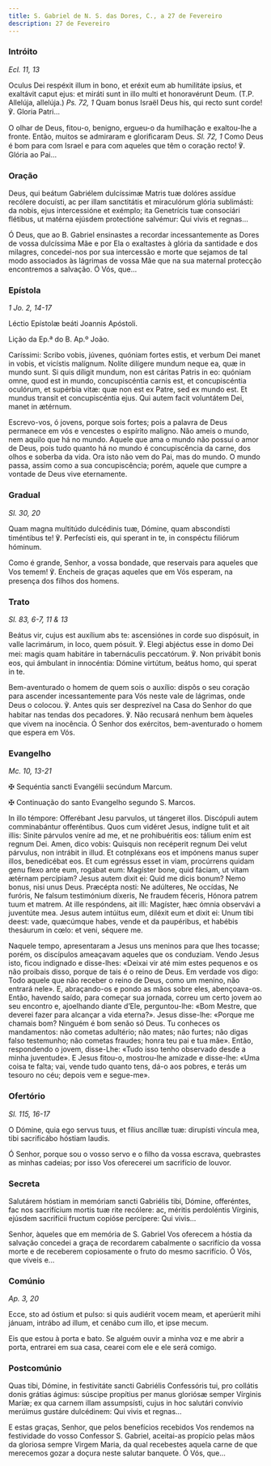```yaml
---
title: S. Gabriel de N. S. das Dores, C., a 27 de Fevereiro
description: 27 de Fevereiro
---
```


### Intróito

<em>Ecl. 11, 13</em>

<div class="side-by-side not-content">

Oculus Dei respéxit illum in bono, et eréxit eum ab humilitáte ipsíus, et exaltávit caput ejus: et miráti sunt in illo multi et honoravérunt Deum. (T.P. Allelúja, allelúja.) <em>Ps. 72, 1</em> Quam bonus Israël Deus his, qui recto sunt corde! ℣. Gloria Patri...

O olhar de Deus, fitou-o, benigno, ergueu-o da humilhação e exaltou-lhe a fronte. Então, muitos se admiraram e glorificaram Deus. <em>Sl. 72, 1</em> Como Deus é bom para com Israel e para com aqueles que têm o coração recto! ℣. Glória ao Pai...

</div>

### Oração

<div class="side-by-side not-content">

Deus, qui beátum Gabriélem dulcíssimæ Matris tuæ dolóres assídue recólere docuísti, ac per illam sanctitátis et miraculórum glória sublimásti: da nobis, ejus intercessióne et exémplo; ita Genetrícis tuæ consociári flétibus, ut matérna ejúsdem protectióne salvémur: Qui vivis et regnas...

Ó Deus, que ao B. Gabriel ensinastes a recordar incessantemente as Dores de vossa dulcíssima Mãe e por Ela o exaltastes à glória da santidade e dos milagres, concedei-nos por sua intercessão e morte que sejamos de tal modo associados às lágrimas de vossa Mãe que na sua maternal protecção encontremos a salvação. Ó Vós, que...

</div>

### Epístola

<em>1 Jo. 2, 14-17</em>

<div class="side-by-side not-content">

Léctio Epístolæ beáti Joannis Apóstoli.

Lição da Ep.ª do B. Ap.º João.

Caríssimi: Scribo vobis, júvenes, quóniam fortes estis, et verbum Dei manet in vobis, et vicístis malígnum. Nolíte dilígere mundum neque ea, quæ in mundo sunt. Si quis díligit mundum, non est cáritas Patris in eo: quóniam omne, quod est in mundo, concupiscéntia carnis est, et concupiscéntia oculórum, et supérbia vitæ: quæ non est ex Patre, sed ex mundo est. Et mundus transit et concupiscéntia ejus. Qui autem facit voluntátem Dei, manet in ætérnum.

Escrevo-vos, ó jovens, porque sois fortes; pois a palavra de Deus permanece em vós e vencestes o espírito maligno. Não ameis o mundo, nem aquilo que há no mundo. Aquele que ama o mundo não possui o amor de Deus, pois tudo quanto há no mundo é concupiscência da carne, dos olhos e soberba da vida. Ora isto não vem do Pai, mas do mundo. O mundo passa, assim como a sua concupiscência; porém, aquele que cumpre a vontade de Deus vive eternamente.

</div>

### Gradual

<em>Sl. 30, 20</em>

<div class="side-by-side not-content">

Quam magna multitúdo dulcédinis tuæ, Dómine, quam abscondísti timéntibus te! ℣. Perfecísti eis, qui sperant in te, in conspéctu filiórum hóminum.

Como é grande, Senhor, a vossa bondade, que reservais para aqueles que Vos temem! ℣. Encheis de graças aqueles que em Vós esperam, na presença dos filhos dos homens.

</div>

### Trato

<em>Sl. 83, 6-7, 11 & 13</em>

<div class="side-by-side not-content">

Beátus vir, cujus est auxílium abs te: ascensiónes in corde suo dispósuit, in valle lacrimárum, in loco, quem pósuit. ℣. Elegi abjéctus esse in domo Dei mei: magis quam habitáre in tabernáculis peccatórum. ℣. Non privábit bonis eos, qui ámbulant in innocéntia: Dómine virtútum, beátus homo, qui sperat in te.

Bem-aventurado o homem de quem sois o auxílio: dispôs o seu coração para ascender incessantemente para Vós neste vale de lágrimas, onde Deus o colocou. ℣. Antes quis ser desprezível na Casa do Senhor do que habitar nas tendas dos pecadores. ℣. Não recusará nenhum bem àqueles que vivem na inocência. Ó Senhor dos exércitos, bem-aventurado o homem que espera em Vós.

</div>

### Evangelho

<em>Mc. 10, 13-21</em>

<div class="side-by-side not-content">

<span class="cross text-red-500">✠</span> Sequéntia sancti Evangélii secúndum Marcum.

<span class="cross text-red-500">✠</span> Continuação do santo Evangelho segundo S. Marcos.

In illo témpore: Offerébant Jesu parvulos, ut tángeret illos. Discópuli autem comminabántur offeréntibus. Quos cum vidéret Jesus, indígne tulit et ait illis: Sinite párvulos veníre ad me, et ne prohibuéritis eos: tálium enim est regnum Dei. Amen, dico vobis: Quisquis non recéperit regnum Dei velut párvulus, non intrábit in illud. Et cotnpléxans eos et impónens manus super illos, benedicébat eos. Et cum egréssus esset in viam, procúrrens quidam genu flexo ante eum, rogábat eum: Magíster bone, quid fáciam, ut vitam ætérnam percípiam? Jesus autem dixit ei: Quid me dicis bonum? Nemo bonus, nisi unus Deus. Præcépta nosti: Ne adúlteres, Ne occídas, Ne furóris, Ne falsum testimónium díxeris, Ne fraudem féceris, Hónora patrem tuum et matrem. At ille respóndens, ait illi: Magíster, hæc ómnia observávi a juventúte mea. Jesus autem intúitus eum, diléxit eum et dixit ei: Unum tibi deest: vade, quæcúmque habes, vende et da paupéribus, et habébis thesáurum in cœlo: et veni, séquere me.

Naquele tempo, apresentaram a Jesus uns meninos para que lhes tocasse; porém, os discípulos ameaçavam aqueles que os conduziam. Vendo Jesus isto, ficou indignado e disse-lhes: «Deixai vir até mim estes pequenos e os não proibais disso, porque de tais é o reino de Deus. Em verdade vos digo: Todo aquele que não receber o reino de Deus, como um menino, não entrará nele». E, abraçando-os e pondo as mãos sobre eles, abençoava-os. Então, havendo saído, para começar sua jornada, correu um certo jovem ao seu encontro e, ajoelhando diante d’Ele, perguntou-lhe: «Bom Mestre, que deverei fazer para alcançar a vida eterna?». Jesus disse-lhe: «Porque me chamais bom? Ninguém é bom senão só Deus. Tu conheces os mandamentos: não cometas adultério; não mates; não furtes; não digas falso testemunho; não cometas fraudes; honra teu pai e tua mãe». Então, respondendo o jovem, disse-Lhe: «Tudo isso tenho observado desde a minha juventude». E Jesus fitou-o, mostrou-lhe amizade e disse-lhe: «Uma coisa te falta; vai, vende tudo quanto tens, dá-o aos pobres, e terás um tesouro no céu; depois vem e segue-me».

</div>

### Ofertório

<em>Sl. 115, 16-17</em>

<div class="side-by-side not-content">

O Dómine, quia ego servus tuus, et fílius ancíllæ tuæ: dirupísti víncula mea, tibi sacrificábo hóstiam laudis.

Ó Senhor, porque sou o vosso servo e o filho da vossa escrava, quebrastes as minhas cadeias; por isso Vos oferecerei um sacrifício de louvor.

</div>

### Secreta

<div class="side-by-side not-content">

Salutárem hóstiam in memóriam sancti Gabriélis tibi, Dómine, offeréntes, fac nos sacrifícium mortis tuæ rite recólere: ac, méritis perdoléntis Vírginis, ejúsdem sacrifícii fructum copióse percípere: Qui vivis...

Senhor, àqueles que em memória de S. Gabriel Vos oferecem a hóstia da salvação concedei a graça de recordarem cabalmente o sacrifício da vossa morte e de receberem copiosamente o fruto do mesmo sacrifício. Ó Vós, que viveis e...

</div>

### Comúnio

<em>Ap. 3, 20</em>

<div class="side-by-side not-content">

Ecce, sto ad óstium et pulso: si quis audiérit vocem meam, et aperúerit mihi jánuam, intrábo ad illum, et cenábo cum illo, et ipse mecum.

Eis que estou à porta e bato. Se alguém ouvir a minha voz e me abrir a porta, entrarei em sua casa, cearei com ele e ele será comigo.

</div>

### Postcomúnio

<div class="side-by-side not-content">

Quas tibi, Dómine, in festivitáte sancti Gabriélis Confessóris tui, pro collátis donis grátias ágimus: súscipe propítius per manus gloriósæ semper Vírginis Maríæ; ex qua carnem illam assumpsísti, cujus in hoc salutári convívio merúimus gustáre dulcédinem: Qui vivis et regnas...

E estas graças, Senhor, que pelos benefícios recebidos Vos rendemos na festividade do vosso Confessor S. Gabriel, aceitai-as propício pelas mãos da gloriosa sempre Virgem Maria, da qual recebestes aquela carne de que merecemos gozar a doçura neste salutar banquete. Ó Vós, que...

</div>
